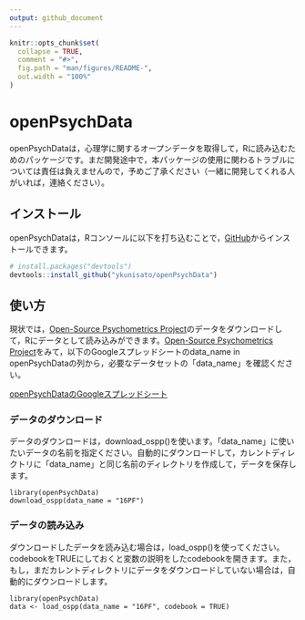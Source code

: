 ```yaml
---
output: github_document
---
```


<!-- README.md is generated from README.Rmd. Please edit that file -->

```r
knitr::opts_chunk$set(
  collapse = TRUE,
  comment = "#>",
  fig.path = "man/figures/README-",
  out.width = "100%"
)
```

# openPsychData

<!-- badges: start -->
<!-- badges: end -->

openPsychDataは，心理学に関するオープンデータを取得して，Rに読み込むためのパッケージです。まだ開発途中で，本パッケージの使用に関わるトラブルについては責任は負えませんので，予めご了承ください（一緒に開発してくれる人がいれば，連絡ください）。

## インストール

openPsychDataは，Rコンソールに以下を打ち込むことで，[GitHub](https://github.com)からインストールできます。

``` r
# install.packages("devtools")
devtools::install_github("ykunisato/openPsychData")
```
## 使い方

現状では，[Open-Source Psychometrics Project](https://openpsychometrics.org/_rawdata/)のデータをダウンロードして，Rにデータとして読み込みができます。[Open-Source Psychometrics Project](https://openpsychometrics.org/_rawdata/)をみて，以下のGoogleスプレッドシートのdata_name in openPsychDataの列から，必要なデータセットの「data_name」を確認ください。

[openPsychDataのGoogleスプレッドシート](https://docs.google.com/spreadsheets/d/1FHiqq7q5iItaU8KfYZTo_8bKhUGM_yGwMiklx8GiMXI/edit?usp=sharing)


### データのダウンロード

データのダウンロードは，download_ospp()を使います。「data_name」に使いたいデータの名前を指定ください。自動的にダウンロードして，カレントディレクトリに「data_name」と同じ名前のディレクトリを作成して，データを保存します。

``` 
library(openPsychData)
download_ospp(data_name = "16PF")
```

### データの読み込み

ダウンロードしたデータを読み込む場合は，load_ospp()を使ってください。codebookをTRUEにしておくと変数の説明をしたcodebookを開きます。また，もし，まだカレントディレクトリにデータをダウンロードしていない場合は，自動的にダウンロードします。

``` 
library(openPsychData)
data <- load_ospp(data_name = "16PF", codebook = TRUE)
```
